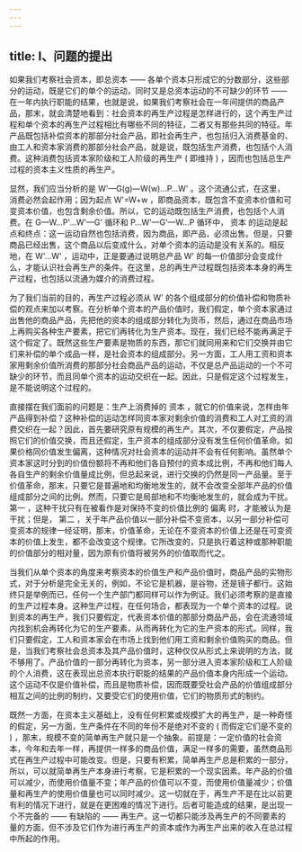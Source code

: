 ```yaml
---
---
---
```

title: I、问题的提出
---




如果我们考察社会资本，即总资本 —— 各单个资本只形成它的分数部分，这些部分的运动，既是它们的单个的运动，同时又是总资本运动的不可缺少的环节 —— 在一年内执行职能的结果，也就是说，如果我们考察社会在一年间提供的商品产品，那末，就会清楚地看到：社会资本的再生产过程是怎样进行的，这个再生产过程和单个资本的再生产过程相比有哪些不同的特征，二者又有那些共同的特征。年产品既包括补偿资本的那部分社会产品，即社会再生产，也包括归入消费基金的、由工人和资本家消费的那部分社会产品，就是说，既包括生产消费，也包括个人消费。这种消费包括资本家阶级和工人阶级的再生产 ( 即维持 ) ，因而也包括总生产过程的资本主义性质的再生产。

显然，我们应当分析的是 W'—G(g)—W(w)…P…W' 。这个流通公式，在这里，消费必然会起作用；因为起点 W'=W+w ，即商品资本，既包含不变资本价值和可变资本价值，也包含剩余价值。所以，它的运动既包括生产消费，也包括个人消费。在 G—W…P'…W'—G' 循环和 P…W'—G'—W…P 循环中， 资本 的运动是起点和终点：这一运动自然也包括消费，因为商品，即产品，必须出售。但是，只要商品已经出售，这个商品以后变成什么，对单个资本的运动是没有关系的。相反地，在 W'…W' ，运动中，正是要通过说明总产品 W' 的每一价值部分会变成什么，才能认识社会再生产的条件。在这里，总的再生产过程既包括资本本身的再生产过程，也包括以流通为媒介的消费过程。

为了我们当前的目的，再生产过程必须从 W' 的各个组成部分的价值补偿和物质补偿的观点来加以考察。在分析单个资本的产品价值时，我们假定，单个资本家通过出售他的商品产品，先把他的资本的组成部分转化为货币，然后，通过在商品市场上再购买各种生产要素，把它们再转化为生产资本。现在，我们已经不能再满足于这个假定了。既然这些生产要素是物质的东西，那它们就同用来和它们交换并由它们来补偿的单个成品一样，是社会资本的组成部分。另一方面，工人用工资和资本家用剩余价值所消费的那部分社会商品产品的运动，不仅是总产品运动的一个不可缺少的环节，而且同单个资本的运动交织在一起。因此，只是假定这个过程发生，是不能说明这个过程的。

直接摆在我们面前的问题是：生产上消费掉的 资本 ，就它的价值来说，怎样由年产品得到补偿？这种补偿的运动怎样同资本家对剩余价值的消费和工人对工资的消费交织在一起？因此，首先要研究原有规模的再生产。其次，不仅要假定，产品按照它们的价值交换，而且还假定，生产资本的组成部分没有发生任何价值革命。如果价格同价值发生偏离，这种情况对社会资本的运动并不会有任何影响。虽然单个资本家这时分到的价值份额将不再和他们各自预付的资本成比例，不再和他们每人各自生产的剩余价值量成比例，但总起来说，进行交换的仍然是同一产品量。至于价值革命，那末，只要它是普遍地和均衡地发生的，就不会改变全部年产品的价值组成部分之间的比例。然而，只要它是局部地和不均衡地发生的，就会成为干扰。 第一 ，这种干扰只有在被看作是对保持不变的价值比例的 偏离 时，才能被认为是干扰；但是， 第二 ，关于年产品价值以一部分补偿不变资本，以另一部分补偿可变资本的规律一经证明，那末，价值革命，无论在不变资本的价值上还是在可变资本的价值上发生，都不会改变这个规律。它所改变的，只是执行着这种或那种职能的价值部分的相对量，因为原有价值将被另外的价值取而代之。

当我们从单个资本的角度来考察资本的价值生产和产品价值时，商品产品的实物形式，对于分析是完全无关的，例如，不论它是机器，是谷物，还是镜子都行。这始终只是举例而已，任何一个生产部门都同样可以作为例证。我们必须考察的是直接的生产过程本身。这种生产过程，在任何场合，都表现为一个单个资本的过程。说到资本的再生产，我们只要假定，代表资本价值的那部分商品产品，会在流通领域内找到机会再转化为它的生产要素，从而再转化为它的生产资本的形式。同样，我们只要假定，工人和资本家会在市场上找到他们用工资和剩余价值购买的商品。但是，当我们考察社会总资本及其产品价值时，这种仅仅从形式上来说明的方法，就不够用了。产品价值的一部分再转化为资本，另一部分进入资本家阶级和工人阶级的个人消费，这在表现出总资本执行职能的结果的产品价值本身内形成一个运动。这个运动不仅是价值补偿，而且是物质补偿，因而既要受社会产品的价值组成部分相互之间的比例的制约，又要受它们的使用价值，它们的物质形式的制约。

既然一方面，在资本主义基础上，没有任何积累或规模扩大的再生产，是一种奇怪的假定，另一方面，生产条件在不同的年份不是绝对不变的 ( 而假定它们是不变的 ) ，那末，规模不变的简单再生产就只是一个抽象。前提是：一定价值的社会资本，今年和去年一样，再提供一样多的商品价值，满足一样多的需要，虽然商品形式在再生产过程中可能改变。但是，只要有积累，简单再生产总是积累的一部分，所以，可以就简单再生产本身进行考察，它是积累的一个现实因素。年产品的价值可以减少，而使用价值量不变；年产品的价值可以不变，而使用价值量减少；价值量和再生产的使用价值量也可以同时减少。这一切就在于，再生产不是在比以前更有利的情况下进行，就是在更困难的情况下进行。后者可能造成的结果，是出现一个不完备的 —— 有缺陷的 —— 再生产。这一切都只能涉及再生产的不同要素的量的方面，但不涉及它们作为进行再生产的资本或作为再生产出来的收入在总过程中所起的作用。